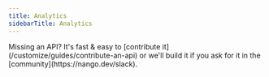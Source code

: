 ```yaml
---
title: Analytics
sidebarTitle: Analytics
---
```


<Tip>
    Missing an API? It's fast & easy to [contribute it](/customize/guides/contribute-an-api) or we'll build it if you ask for
    it in the [community](https://nango.dev/slack).
</Tip>

<CardGroup cols={4}>
    <Card title="Amplitude" href="/integrations/all/amplitude" color="#68a063" />
    <Card title="Chattermill" href="/integrations/all/chattermill" color="#68a063" />
    <Card title="Fireflies" href="/integrations/all/fireflies" color="#68a063" />
    <Card title="Metabase" href="/integrations/all/metabase" color="#68a063" />
    <Card title="Mixpanel" href="/integrations/all/mixpanel" color="#68a063" />
    <Card title="Segment" href="/integrations/all/segment" color="#68a063" />
    <Card title="Tableau" href="/integrations/all/tableau" color="#68a063" />
    <Card title="People Data Labs" href="/integrations/all/peopledatalabs" color="#68a063" />
    <Card title="Typefully" href="/integrations/all/typefully" color="#68a063" />
    <Card title="Wakatime" href="/integrations/all/wakatime" color="#68a063" />
</CardGroup>
